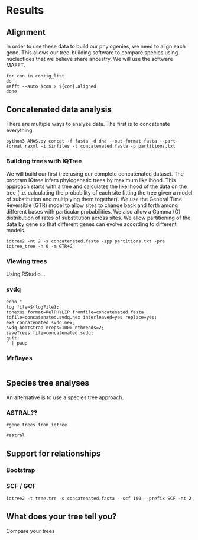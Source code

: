 # Results

## Alignment

In order to use these data to build our phylogenies, we need to align each gene.
This allows our tree-building software to compare species using nucleotides that we believe share ancestry. 
We will use the software MAFFT.

```
for con in contig_list
do
mafft --auto $con > ${con}.aligned
done
```

## Concatenated data analysis

There are multiple ways to analyze data.
The first is to concatenate everything.

```
python3 AMAS.py concat -f fasta -d dna --out-format fasta --part-format raxml -i $infiles -t concatenated.fasta -p partitions.txt

```

### Building trees with IQTree

We will build our first tree using our complete concatenated dataset.
The program IQtree infers phylogenetic trees by maximum likelihood.
This approach starts with a tree and calculates the likelihood of the data on the tree (i.e. calculating the probability of each site fitting the tree given a model of substitution and multiplying them together).
We use the General Time Reversible (GTR) model to allow sites to change back and forth among different bases with particular probabilities.
We also allow a Gamma (G) distribution of rates of substitution across sites.
We allow partitioning of the data by gene so that different genes can evolve according to different models.

```
iqtree2 -nt 2 -s concatenated.fasta -spp partitions.txt -pre iqtree_tree -n 0 -m GTR+G
```

### Viewing trees

Using RStudio...

### svdq

```
echo "
log file=${logFile};
tonexus format=RelPHYLIP fromfile=concatenated.fasta tofile=concatenated.svdq.nex interleaved=yes replace=yes;
exe concatenated.svdq.nex;
svdq bootstrap nreps=1000 nthreads=2;
saveTrees file=concatenated.svdq;
quit;
" | paup
```

### MrBayes

```

```

## Species tree analyses

An alternative is to use a species tree approach.

### ASTRAL??

```
#gene trees from iqtree

#astral
```

## Support for relationships

### Bootstrap

### SCF / GCF

```
iqtree2 -t tree.tre -s concatenated.fasta --scf 100 --prefix SCF -nt 2
```


## What does your tree tell you?

Compare your trees

